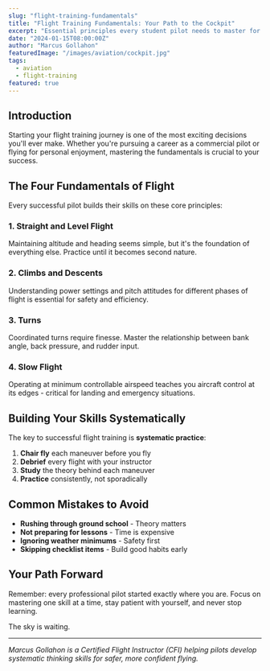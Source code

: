 ```yaml
---
slug: "flight-training-fundamentals"
title: "Flight Training Fundamentals: Your Path to the Cockpit"
excerpt: "Essential principles every student pilot needs to master for a successful aviation career."
date: "2024-01-15T08:00:00Z"
author: "Marcus Gollahon"
featuredImage: "/images/aviation/cockpit.jpg"
tags:
  - aviation
  - flight-training
featured: true
---
```


## Introduction

Starting your flight training journey is one of the most exciting decisions you'll ever make. Whether you're pursuing a career as a commercial pilot or flying for personal enjoyment, mastering the fundamentals is crucial to your success.

## The Four Fundamentals of Flight

Every successful pilot builds their skills on these core principles:

### 1. Straight and Level Flight

Maintaining altitude and heading seems simple, but it's the foundation of everything else. Practice until it becomes second nature.

### 2. Climbs and Descents

Understanding power settings and pitch attitudes for different phases of flight is essential for safety and efficiency.

### 3. Turns

Coordinated turns require finesse. Master the relationship between bank angle, back pressure, and rudder input.

### 4. Slow Flight

Operating at minimum controllable airspeed teaches you aircraft control at its edges - critical for landing and emergency situations.

## Building Your Skills Systematically

The key to successful flight training is **systematic practice**:

1. **Chair fly** each maneuver before you fly
2. **Debrief** every flight with your instructor
3. **Study** the theory behind each maneuver
4. **Practice** consistently, not sporadically

## Common Mistakes to Avoid

- **Rushing through ground school** - Theory matters
- **Not preparing for lessons** - Time is expensive
- **Ignoring weather minimums** - Safety first
- **Skipping checklist items** - Build good habits early

## Your Path Forward

Remember: every professional pilot started exactly where you are. Focus on mastering one skill at a time, stay patient with yourself, and never stop learning.

The sky is waiting.

---

*Marcus Gollahon is a Certified Flight Instructor (CFI) helping pilots develop systematic thinking skills for safer, more confident flying.*
